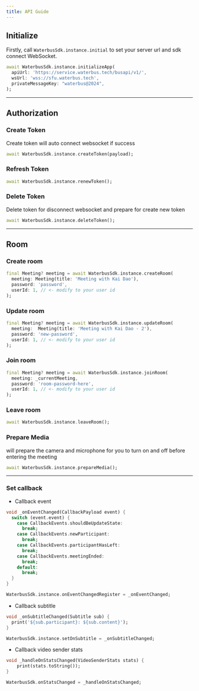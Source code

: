 ```yaml
---
title: API Guide
---
```


## Initialize

Firstly, call `WaterbusSdk.instance.initial` to set your server url and sdk connect WebSocket.

```dart
await WaterbusSdk.instance.initializeApp(
  apiUrl: 'https://service.waterbus.tech/busapi/v1/',
  wsUrl: 'wss://sfu.waterbus.tech',
  privateMessageKey: "waterbus@2024",
);
```

---

## Authorization

### Create Token

Create token will auto connect websocket if success

```dart
await WaterbusSdk.instance.createToken(payload);
```

### Refresh Token

```dart
await WaterbusSdk.instance.renewToken();
```

### Delete Token

Delete token for disconnect websocket and prepare for create new token

```dart
await WaterbusSdk.instance.deleteToken();
```

---

## Room

### Create room

```dart
final Meeting? meeting = await WaterbusSdk.instance.createRoom(
  meeting: Meeting(title: 'Meeting with Kai Dao'),
  password: 'password',
  userId: 1, // <- modify to your user id
);
```

### Update room

```dart
final Meeting? meeting = await WaterbusSdk.instance.updateRoom(
  meeting:  Meeting(title: 'Meeting with Kai Dao - 2'),
  password: 'new-password',
  userId: 1, // <- modify to your user id
);
```

### Join room

```dart
final Meeting? meeting = await WaterbusSdk.instance.joinRoom(
  meeting: _currentMeeting,
  password: 'room-password-here',
  userId: 1, // <- modify to your user id
);
```

### Leave room

```dart
await WaterbusSdk.instance.leaveRoom();
```

### Prepare Media

<Callout>
will prepare the camera and microphone for you to turn on and off before entering the meeting
</Callout>

```dart
await WaterbusSdk.instance.prepareMedia();
```

---

### Set callback

- Callback event

```dart
void _onEventChanged(CallbackPayload event) {
  switch (event.event) {
    case CallbackEvents.shouldBeUpdateState:
      break;
    case CallbackEvents.newParticipant:
      break;
    case CallbackEvents.participantHasLeft:
      break;
    case CallbackEvents.meetingEnded:
      break;
    default:
      break;
  }
}

WaterbusSdk.instance.onEventChangedRegister = _onEventChanged;
```

- Callback subtitle

```dart
void _onSubtitleChanged(Subtitle sub) {
  print('${sub.participant}: ${sub.content}');
}

WaterbusSdk.instance.setOnSubtitle = _onSubtitleChanged;
```

- Callback video sender stats

```dart
void _handleOnStatsChanged(VideoSenderStats stats) {
    print(stats.toString());
}

WaterbusSdk.onStatsChanged = _handleOnStatsChanged;
```